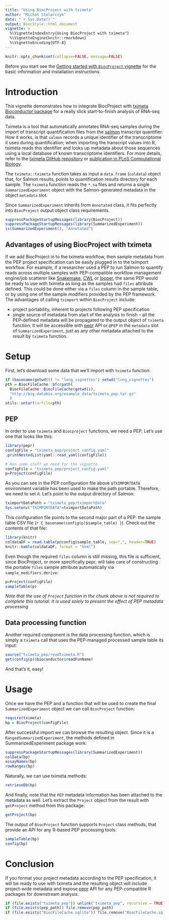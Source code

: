 ```yaml
---
title: "Using BiocProject with tximeta"
author: "Michał Stolarczyk"
date: "`r Sys.Date()`"
output: BiocStyle::html_document
vignette: >
  %\VignetteIndexEntry{Using BiocProject with tximeta"}
  %\VignetteEngine{knitr::rmarkdown}
  %\VignetteEncoding{UTF-8}
---
```

```r
knitr::opts_chunk$set(collapse=FALSE, message=FALSE)
```

Before you start see the 
[Getting started with `BiocProject` vignette](./vignette1getStarted.html) for the basic information and installation instructions.

# Introduction

This vignette demonstrates how to integrate BiocProject with [tximeta Bioconductor package](https://www.bioconductor.org/packages/release/bioc/html/tximeta.html) for a really slick start-to-finish analysis of RNA-seq data.

Tximeta is a tool that automatically annotates RNA-seq samples during the import of transcript quantification files from the [salmon](https://salmon.readthedocs.io/en/latest/salmon.html) transcript quantifier. How it works, is that `salmon` records a unique identifier of the transcriptome it uses during quantification; when importing the transcript values into R, tximeta reads this identifier and looks up metadata about those sequences using a local database of known transcriptome identifiers. For more details, refer to the [tximeta GitHub repository](https://github.com/mikelove/tximeta) or [publication in PLoS Computational Biology](https://journals.plos.org/ploscompbiol/article?id=10.1371/journal.pcbi.1007664).

The `tximeta::tximeta` function takes as input a `data.frame` (`coldata`) object that, for Salmon results, points to quantification results directory for each sample. The `tximeta` function reads the `*.sa` files and returns a single `SummarizedExperiment` object with the Salmon-generated metadata in the object `metadata` slot.

Since `SummarizedExperiment` inherits from `Annotated` class, it fits perfectly into `BiocProject` output object class requirements. 


```r
suppressPackageStartupMessages(library(BiocProject))
suppressPackageStartupMessages(library(SummarizedExperiment))
is(SummarizedExperiment(), "Annotated")
```

## Advantages of using BiocProject with tximeta

If we add BiocProject in to the tximeta workflow, then sample metadata from the PEP project specification can be easily plugged in to the tximport workflow. For example, if a researcher used a PEP to run Salmon to quantify reads across multiple samples with PEP-compatible workflow management engine/job scatterer like [Snakemake](https://snakemake.github.io/), [CWL](https://www.commonwl.org/) or [looper](https://looper.databio.org/), the same PEP would be ready to use with tximeta as long as the samples had `files` attribute defined. This could be done either via a `files` column in the sample table, or by using one of the sample modifiers provided by the PEP framework. The advantages of calling `tximport` within `BiocProject` include: 

 - project portability, inherent to projects following PEP specification
 - single source of metadata from start of the analysis to finish -- all the PEP-defined metadata will be propagated to the output object of `tximeta` function. It will be accessible with [pepr](http://code.databio.org/pepr/) API or `@PEP` in the `metadata` slot of `SummarizedExperiment`, just as any other metadata attached to the result by `tximeta` function.

# Setup

First, let's download some data that we'll import with `tximeta` function:
```r
if (basename(getwd()) != "long_vignettes") setwd("long_vignettes")
pth = BiocFileCache::bfcrpath(
  BiocFileCache::BiocFileCache(getwd()), 
  "http://big.databio.org/example_data/tximeta_pep.tar.gz"
  )
utils::untar(tarfile=pth)
```
## PEP

In order to use `tximeta` and `Biocproject` functions, we need a PEP. Let's use one that looks like this:

```r
library(pepr)
configFile = "tximeta_pep/project_config.yaml"
.printNestedList(yaml::read_yaml(configFile))
```

```r
# Run some stuff we need for the vignette
configFile = "tximeta_pep/project_config.yaml"
p=Project(configFile)
```

As you can see in the PEP configuration file above `$TXIMPORTDATA` environment variable has been used to make the path portable. Therefore, we need to set it. Let's point to the output directory of Salmon:

```r
tximportDataPath = "tximeta_pep/tximportData"
Sys.setenv("TXIMPORTDATA"=tximportDataPath)
```

This configuration file points to the second major part of a PEP: the 
sample table CSV file (``r { basename(config(p)$sample_table) }``). Check out the contents of that file:

```r
library(knitr)
coldataDF = read.table(p@config$sample_table, sep=",", header=TRUE)
knitr::kable(coldataDF, format = "html")
```

Even though the required `files` column is still missing, this file is sufficient, since BiocProject, or more specifically pepr, will take care of constructing the portable `files` sample attribute automatically via `sample_modifiers.derive`:

```r
p=Project(configFile)
sampleTable(p)
```

*Note that the use of `Project` function in the chunk above is not required to complete this tutorial. It is used solely to present the effect of PEP metadata processing*

## Data processing function

Another required component is the data processing function, which is simply a `tximeta` call that uses the PEP-managed processed sample table its input:

```r
source("tximeta_pep/readTximeta.R")
get(config(p)$bioconductor$readFunName)
```

And that's it, easy!

# Usage

Once we have the PEP and a function that will be used to create the final `SummarizedExperiment` object we can call `BiocProject` function:

```r
require(tximeta)
bp = BiocProject(configFile)
```
After successful import we can browse the resulting object. Since it is a `RangedSummarizedExperiment`, the methods defined in SummarizedExperiment package work:
```r
suppressPackageStartupMessages(library(SummarizedExperiment))
colData(bp)
assayNames(bp)
rowRanges(bp)
```
Naturally, we can use tximeta methods:
```r
retrieveDb(bp)
```
And finally, note that the `PEP` metadata information has been attached to the metadata as well. Let's extract the `Project` object from the result with `getProject` method from this package:

```r
getProject(bp)
```

The output of `BiocProject` function supports `Project` class methods, that provide an API for any R-based PEP processing tools:

```r
sampleTable(bp)
config(bp)
```

# Conclusion

If you format your project metadata according to the PEP specification, it will be ready to use with tximeta and the resulting object will include project-wide metadata and expose [pepr](http://code.databio.org/pepr/) API for any PEP-compatible R packages for downstream analysis.


```r
if (file.exists("tximeta_pep")) unlink("tximeta_pep", recursive = TRUE)
if (file.exists(pep_path)) file.remove(pep_path)
if (file.exists("BiocFileCache.sqlite")) file.remove("BiocFileCache.sqlite")
```
